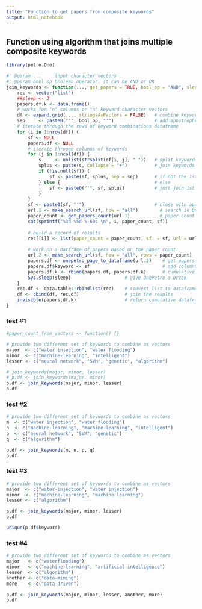 ```yaml
---
title: "Function to get papers from composite keywords"
output: html_notebook
---
```




## Function using algorithm that joins multiple composite keywords 

```r
library(petro.One)

#' @param ...     input character vectors
#' @param bool_op boolean operator. It can be AND or OR
join_keywords <- function(..., get_papers = TRUE, bool_op = "AND", sleep = 3) {
    rec <- vector("list")
    ##sleep <- 3
    papers.df.k <- data.frame()
    # works for "n" columns or "n" keyword character vectors
    df <- expand.grid(..., stringsAsFactors = FALSE)   # combine keywords
    sep     <- paste0("'", bool_op, "'")               # add apostrophes to operator
    # iterate through the rows of keyword combinations dataframe
    for (i in 1:nrow(df)) {
        sf <- NULL
        papers.df <- NULL
        # iterate through columns of keywords
        for (j in 1:ncol(df)) {
            s     <- unlist(strsplit(df[i, j], " "))   # split keyword if space
            splus <- paste(s, collapse = "+")          # join keywords with + sign
            if (!is.null(sf)) {                        
                sf <- paste(sf, splus, sep = sep)      # if not the 1st keyword add AND
            } else {                                   # else
                sf <- paste0("'", sf, splus)           # just join 1st with next kword
            }
        }
        sf <- paste0(sf, "'")                          # close with apostrophe
        url.1 <- make_search_url(sf, how = "all")        # search in OnePetro
        paper_count <- get_papers_count(url.1)           # paper count
        cat(sprintf("%3d %5d %-60s \n", i, paper_count, sf)) 
        
        # build a record of results
        rec[[i]] <- list(paper_count = paper_count, sf  = sf, url = url.1)
        
        # work on a datframe of papers based on the paper count
        url.2 <- make_search_url(sf, how = "all", rows = paper_count)
        papers.df <- onepetro_page_to_dataframe(url.2)    # get papers
        papers.df$keyword <- sf                           # add columns
        papers.df.k <- rbind(papers.df, papers.df.k)      # cumulative dataframe
        Sys.sleep(sleep)                    # give OnePetro a break
    } 
    rec.df <- data.table::rbindlist(rec)    # convert list to dataframe
    df <- cbind(df, rec.df)                 # join the results
    invisible(papers.df.k)                  # return cumulative dataframe
}

```

### test #1
```r
#paper_count_from_vectors <- function() {}

# provide two different set of keywords to combine as vectors
major  <- c("water injection", "water flooding")
minor  <- c("machine-learning", "intelligent")
lesser <- c("neural network", "SVM", "genetic", "algorithm")

# join_keywords(major, minor, lesser)
# p.df <- join_keywords(major, minor)
p.df <- join_keywords(major, minor, lesser)
p.df
```

### test #2
```r
# provide two different set of keywords to combine as vectors
m  <- c("water injection", "water flooding")
n  <- c("machine-learning", "machine learning", "intelligent")
p  <- c("neural network", "SVM", "genetic")
q  <- c("algorithm")

p.df <- join_keywords(m, n, p, q)
p.df
```

### test #3
```r
# provide two different set of keywords to combine as vectors
major  <- c("water-injection", "water injection")
minor  <- c("machine-learning", "machine learning")
lesser <- c("algorithm")

p.df <- join_keywords(major, minor, lesser)
p.df
```

```r
unique(p.df$keyword)
```

### test #4
```r
# provide two different set of keywords to combine as vectors
major   <- c("waterflooding")
minor   <- c("machine-learning", "artificial intelligence")
lesser  <- c("algorithm")
another <- c("data-mining")
more    <- c("data-driven")

p.df <- join_keywords(major, minor, lesser, another, more)
p.df
```
